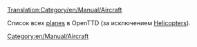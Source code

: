 [[Translation:Category/en/Manual/Aircraft]]


Список всех [[en/Manual/Aircraft|planes]] в OpenTTD (за исключением [[:Category:en/Manual/Base Set/Aircraft/Helicopters|Helicopters]]).

[[Category:en/Manual/Aircraft]]